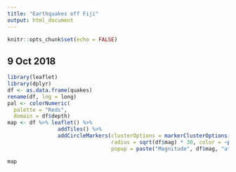 ```yaml
---
title: "Earthquakes off Fiji"
output: html_document
---
```


```r
knitr::opts_chunk$set(echo = FALSE)
```

## 9 Oct 2018

```r
library(leaflet)
library(dplyr)
df <- as.data.frame(quakes)
rename(df, lng = long)
pal <- colorNumeric(
  palette = "Reds",
  domain = df$depth)
map <- df %>% leaflet() %>%
                addTiles() %>%
                addCircleMarkers(clusterOptions = markerClusterOptions(), 
                                 radius = sqrt(df$mag) * 30, color = ~pal(df$depth), 
                                 popup = paste("Magnitude", df$mag, "at depth", df$depth, "km"))
```

```r
map
```

